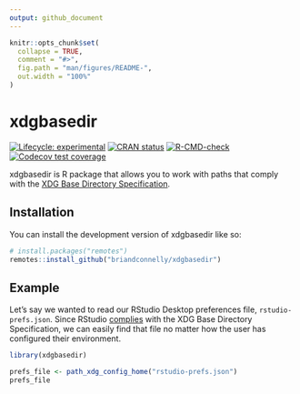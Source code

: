 ```yaml
---
output: github_document
---
```


<!-- README.md is generated from README.Rmd. Please edit that file -->

```r
knitr::opts_chunk$set(
  collapse = TRUE,
  comment = "#>",
  fig.path = "man/figures/README-",
  out.width = "100%"
)
```

# xdgbasedir

<!-- badges: start -->
[![Lifecycle: experimental](https://img.shields.io/badge/lifecycle-experimental-orange.svg)](https://lifecycle.r-lib.org/articles/stages.html#experimental)
[![CRAN status](https://www.r-pkg.org/badges/version/xdgbasedir)](https://CRAN.R-project.org/package=xdgbasedir)
[![R-CMD-check](https://github.com/briandconnelly/xdgbasedir/actions/workflows/R-CMD-check.yaml/badge.svg)](https://github.com/briandconnelly/xdgbasedir/actions/workflows/R-CMD-check.yaml)
[![Codecov test coverage](https://codecov.io/gh/briandconnelly/xdgbasedir/branch/main/graph/badge.svg)](https://app.codecov.io/gh/briandconnelly/xdgbasedir?branch=main)
<!-- badges: end -->

xdgbasedir is R package that allows you to work with paths that comply with the [XDG Base Directory Specification](https://specifications.freedesktop.org/basedir-spec/basedir-spec-latest.html).

## Installation

You can install the development version of xdgbasedir like so:

``` r
# install.packages("remotes")
remotes::install_github("briandconnelly/xdgbasedir")
```

## Example

Let's say we wanted to read our RStudio Desktop preferences file, `rstudio-prefs.json`.
Since RStudio [complies](https://docs.posit.co/ide/desktop-pro/settings/settings.html) with the XDG Base Directory Specification, we can easily find that file no matter how the user has configured their environment.

```r
library(xdgbasedir)

prefs_file <- path_xdg_config_home("rstudio-prefs.json")
prefs_file
```
